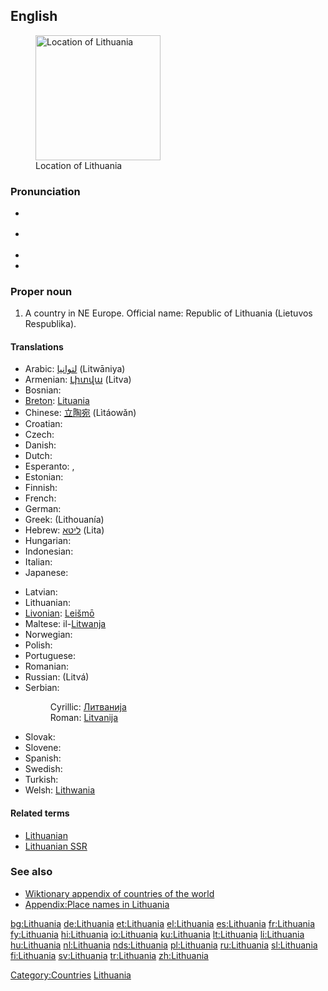 {{wikipedia}}
==English==
[[Image:EU_location_LIT.png|thumb|200px|Location of Lithuania]]

===Pronunciation===
* {{a|UK}} {{IPA|/ˌlɪθ.juˈeɪ.ni.ə/|/ˌlɪθ.uˈeɪ.ni.ə/}}
* {{a|US}} {{IPA|/ˌlɪθ.uˈeɪ.ni.ə/|/ˌlɪθ.uˈweɪ.ni.ə/}}
* {{audio|en-us-Lithuania.ogg|Audio (US)}}
* {{rhymes|eɪniə}}

===Proper noun===
{{en-proper noun}}

# A country in NE Europe. Official name: Republic of Lithuania (Lietuvos Respublika).

====Translations====
{{trans-top|country}}
* Arabic: [[لتوانيا]] (Litwāniya)
* Armenian: [[Լիտվա]] (Litva)
* Bosnian: {{t-|bs|Litvanija|f}}
* [[Breton]]: [[Lituania]]
* Chinese: [[立陶宛]] (Lìtáowǎn)
* Croatian: {{t-|hr|Litva|f}}
* Czech: {{t+|cs|Litva}}
* Danish: {{t+|da|Litauen}}
* Dutch: {{t+|nl|Litouwen}}
* Esperanto: {{t-|eo|Litovio|xs=Esperanto}}, {{t-|eo|Litovujo|xs=Esperanto}}
* Estonian: {{t+|et|Leedu}}
* Finnish: {{t+|fi|Liettua}}
* French: {{t+|fr|Lituanie|f}}
* German: {{t+|de|Litauen}}
* Greek: {{t+|el|Λιθουανία|f|sc=Grek}} (Lithouanía)
* Hebrew: [[ליטא]] (Lita)
* Hungarian: {{t+|hu|Litvánia}}
* Indonesian: {{t-|id|Lithuania|xs=Indonesian}}
* Italian: {{t-|it|Lituania|f}}
* Japanese: {{t+|ja|リトアニア|tr=Ritoania|sc=Jpan}}
{{trans-mid}}
* Latvian: {{t+|lv|Lietuva|f|xs=Latvian}}
* Lithuanian: {{t+|lt|Lietuva|f|xs=Lithuanian}}
* [[Livonian]]: [[Leišmō]]
* Maltese: il-[[Litwanja]]
* Norwegian: {{t+|no|Litauen}}
* Polish: {{t+|pl|Litwa|f}}
* Portuguese: {{t+|pt|Lituânia}}
* Romanian: {{t-|ro|Lituania|f}}
* Russian: {{t+|ru|Литва|sc=Cyrl}} (Litvá)
* Serbian:
*: Cyrillic: [[Литванија]] {{f}}
*: Roman: [[Litvanija]] {{f}}
* Slovak: {{t-|sk|Litva|f}}
* Slovene: {{t+|sl|Litva|f}}
* Spanish: {{t+|es|Lituania}}
* Swedish: {{t+|sv|Litauen}}
* Turkish: {{t+|tr|Litvanya}}
* Welsh: [[Lithwania]]
{{trans-bottom}}

====Related terms====
* [[Lithuanian]]
* [[Lithuanian SSR]]

===See also===
* [[Appendix:Countries of the world|Wiktionary appendix of countries of the world]]
* [[Appendix:Place names in Lithuania]]

[[Category:Countries]]
[[Category:Lithuania| Lithuania]]

[[bg:Lithuania]]
[[de:Lithuania]]
[[et:Lithuania]]
[[el:Lithuania]]
[[es:Lithuania]]
[[fr:Lithuania]]
[[fy:Lithuania]]
[[hi:Lithuania]]
[[io:Lithuania]]
[[ku:Lithuania]]
[[lt:Lithuania]]
[[li:Lithuania]]
[[hu:Lithuania]]
[[nl:Lithuania]]
[[nds:Lithuania]]
[[pl:Lithuania]]
[[ru:Lithuania]]
[[sl:Lithuania]]
[[fi:Lithuania]]
[[sv:Lithuania]]
[[tr:Lithuania]]
[[zh:Lithuania]]